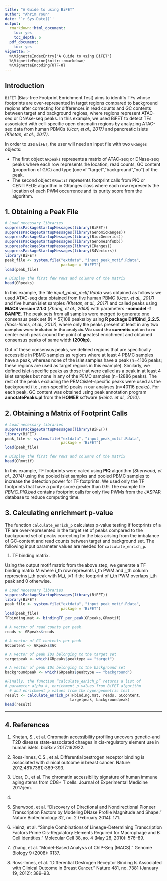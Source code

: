 ```yaml
---
title: "A Guide to using BiFET"
author: "Ahrim Youn"
date: '`r Sys.Date()`'
output:
  rmarkdown::html_document:
    toc: yes
    toc_depth: 6
  pdf_document:
    toc: yes
vignette: >
  %\VignetteIndexEntry{"A Guide to using BiFET"}
  %\VignetteEngine{knitr::rmarkdown}
  %\VignetteEncoding{UTF-8}
---
```


## Introduction

`BiFET` (Bias-free Footprint Enrichment Test) aims to identify TFs whose
footprints are over-represented in target regions compared to background 
regions after correcting for differences in read counts and GC contents between
target and background regions, where regions represent ATAC-seq or DNAse-seq
peaks. In this example, we used BiFET to detect TFs associated with
cell-specific open chromatin regions by analyzing ATAC-seq data from
human PBMCs *(Ucar, et al., 2017)* and pancreatic islets
*(Khetan, et al., 2017)*.

In order to use `BiFET`, the user will need an input file with
 two `GRanges` objects:

* The first object `GRpeaks` represents a matrix of ATAC-seq or DNase-seq
peaks where each row represents the location, read counts,
GC content (proportion of G/C) and type (one of “target”,”background”,”no”)
of the peak. 
* The second object `GRmotif` represents footprint calls from PIQ or
CENTIPEDE algorithm in GRanges class where each row represents the location
of each PWM occurrence and its purity score from the algorithm.     

## 1. Obtaining a Peak File

```r
# Load necessary libraries
suppressPackageStartupMessages(library(BiFET))
suppressPackageStartupMessages(library(GenomicRanges))
suppressPackageStartupMessages(library(BiocGenerics))
suppressPackageStartupMessages(library(GenomeInfoDb))
suppressPackageStartupMessages(library(IRanges))
suppressPackageStartupMessages(library(S4Vectors))
library(BiFET)
peak_file <- system.file("extdata", "input_peak_motif.Rdata",
                         package = "BiFET")
load(peak_file)

# Display the first few rows and columns of the matrix
head(GRpeaks)

```

In this example, the file *input_peak_motif.Rdata* was obtained
as follows: we used ATAC-seq data obtained from five human PBMC
*(Ucar, et al., 2017)* and five human islet samples *(Khetan, et al., 2017)*
and called peaks using **MACS version 2.1.0** *(Zhang, et al., 2008)* with
parameters **-nomodel -f BAMPE**. The peak sets from all samples were merged
to generate one consensus peak set (N = 57,108 peaks) by using
**R package DiffBind_2.2.5**. *(Ross-Innes, et al., 2012)*, where only the peaks
present at least in any two samples were included in the analysis. 
We used the **summits** option to re-center each peak around the point of
greatest enrichment and obtained consensus peaks of same width **(200bp)**. 

Out of these consensus peaks, we defined regions that are specifically
accessible in PBMC samples as regions where at least 4 PBMC samples have
a peak, whereas none of the islet samples have a peak 
(n=4106 peaks; these regions are used as target regions in this example). 
Similarly, we defined islet-specific peaks as those that were called as 
a peak in at least 4 islet samples but none in any of the 
PBMC samples (n=12886 peaks). The rest of the peaks excluding the 
PBMC/islet-specific peaks were used as the background
(i.e., non-specific) peaks in our analyses (n=40116 peaks). For each peak,
GC content was obtained using peak annotation program 
**annotatePeaks.pl** from the **HOMER** software *(Heinz. et al., 2010)*.

## 2. Obtaining a Matrix of Footprint Calls

```r
# Load necessary libraries
suppressPackageStartupMessages(library(BiFET))
library(BiFET)
peak_file <- system.file("extdata", "input_peak_motif.Rdata",
                         package = "BiFET")
load(peak_file)

# Display the first few rows and columns of the matrix
head(GRmotif)

```

In this example, TF footprints were called using **PIQ** algorithm
*(Sherwood, et al., 2014)* using the pooled islet samples and pooled PBMC
samples to increase the detection power for TF footprints. We used only the
TF footprints that have a purity score greater than 0.9. The example file
*PBMC_PIQ.bed* contains footprint calls for only five PWMs from the
JASPAR database to reduce computing time.

## 3. Calculating enrichment p-value

The function `calculate_enrich_p` calculates p-value testing if footprints
of a TF are over-represented in the target set of peaks compared to the
background set of peaks correcting for the bias arising from the imbalance
of GC-content and read counts between target and background set. The following
input parameter values are needed for `calculate_enrich_p`.

1. TF binding matrix.

Using the output motif matrix from the above step, we generate a TF binding
matrix M where i_th row represents i_th PWM and j_th column represetns j_th
peak with M_i, j=1 if the footprint of i_th PWM overlaps j_th peak and
0 otherwise. 

```r
# Load necessary libraries
suppressPackageStartupMessages(library(BiFET))
library(BiFET)
peak_file <- system.file("extdata", "input_peak_motif.Rdata",
                         package = "BiFET")
load(peak_file)
TFbinding.mat <- bindingTF_per_peak(GRpeaks,GRmotif)

# A vector of read counts per peak.
reads <- GRpeaks$reads 

# A vector of GC contents per peak 
GCcontent <- GRpeaks$GC

# A vector of peak IDs belonging to the target set
targetpeak <- which(GRpeaks$peaktype == "target")

# A vector of peak IDs belonging to the background set
backgroundpeak <- which(GRpeaks$peaktype == "background")

#Finally, the function “calculate_enrich_p” returns a list of 
# parameter alpha_k, enrichment p values from BiFET algorithm 
  # and enrichment p values from the hypergeometric test :
result <- calculate_enrich_p(TFbinding.mat, reads, GCcontent,
                             targetpeak, backgroundpeak)
head(result)
```

---

## 4. References

1. Khetan, S., et al. Chromatin accessibility profiling uncovers genetic-and
T2D disease state-associated changes in cis-regulatory element use in human
islets. bioRxiv 2017:192922.

2. Ross-Innes, C.S., et al. Differential oestrogen receptor binding is
associated with clinical outcome in breast cancer. 
Nature 2012;481(7381):389-393.

3. Ucar, D., et al. The chromatin accessibility signature of human immune
aging stems from CD8+ T cells. Journal of Experimental Medicine 2017:jem.
20170416.

4. Sherwood, et al. “Discovery of Directional and Nondirectional Pioneer
Transcription Factors by Modeling DNase Profile Magnitude and Shape.”
Nature Biotechnology 32, no. 2 (February 2014): 171.

5. Heinz, et al. “Simple Combinations of Lineage-Determining Transcription
Factors Prime Cis-Regulatory Elements Required for Macrophage and B Cell 
Identities.” Molecular Cell 38, no. 4 (May 28, 2010): 576–89. 

6. Zhang, et al. “Model-Based Analysis of ChIP-Seq (MACS).” 
Genome Biology 9 (2008): R137. 

7. Ross-Innes, et al. “Differential Oestrogen Receptor Binding Is Associated
with Clinical Outcome in Breast Cancer.” Nature 481, no. 7381 
(January 19, 2012): 389–93. 



